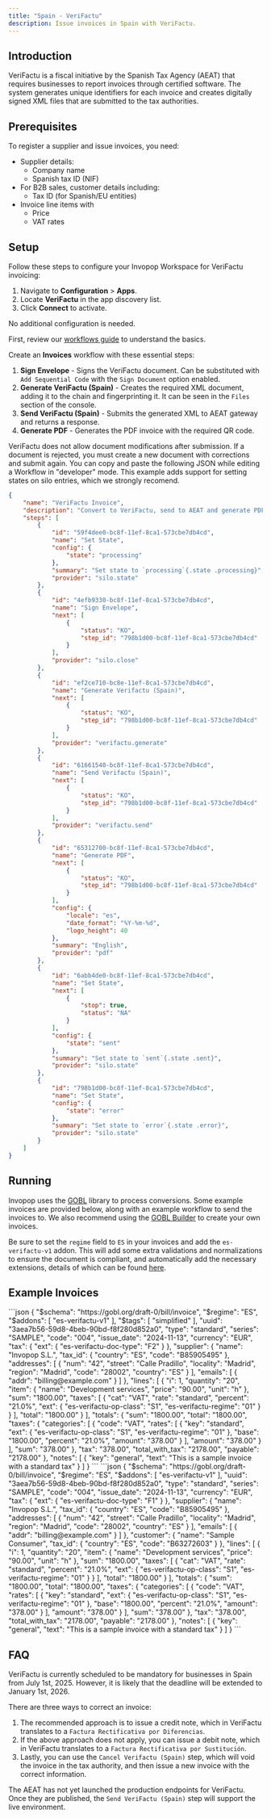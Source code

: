 ```yaml
---
title: "Spain - VeriFactu"
description: Issue invoices in Spain with VeriFactu.
---
```


## Introduction

VeriFactu is a fiscal initiative by the Spanish Tax Agency (AEAT) that requires businesses to report invoices through certified software. The system generates unique identifiers for each invoice and creates digitally signed XML files that are submitted to the tax authorities.

## Prerequisites

To register a supplier and issue invoices, you need:

- Supplier details:
  - Company name
  - Spanish tax ID (NIF)
- For B2B sales, customer details including:
  - Tax ID (for Spanish/EU entities)
- Invoice line items with
  - Price
  - VAT rates

## Setup

Follow these steps to configure your Invopop Workspace for VeriFactu invoicing:

<Steps>
<Step title="Connect the VeriFactu app">

1. Navigate to **Configuration** > **Apps**.
2. Locate **VeriFactu** in the app discovery list.
3. Click **Connect** to activate.
   
No additional configuration is needed.

</Step>

<Step title="Configure invoice workflow">

First, review our [workflows guide](/guides/workflows) to understand the basics.

Create an **Invoices** workflow with these essential steps:

1. **Sign Envelope** - Signs the VeriFactu document. Can be substituted with `Add Sequential Code` with the `Sign Document` option enabled.
2. **Generate VeriFactu (Spain)** - Creates the required XML document, adding it to the chain and fingerprinting it. It can be seen in the `Files` section of the console.
3. **Send VeriFactu (Spain)** - Submits the generated XML to AEAT gateway and returns a response.
4. **Generate PDF** - Generates the PDF invoice with the required QR code.

<Warning>
  VeriFactu does not allow document modifications after submission. If a document is rejected, you must create a new document with corrections and submit again.
</Warning>
</Step>
</Steps>

<AccordionGroup>
<Accordion title="Example VeriFactu Invoice Workflow">
You can copy and paste the following JSON while editing a Workflow in "developer" mode. This example adds support for setting states on silo entries, which we strongly recomend.

```json
{
    "name": "VeriFactu Invoice",
    "description": "Convert to VeriFactu, send to AEAT and generate PDF",
    "steps": [
        {
            "id": "59f4dee0-bc8f-11ef-8ca1-573cbe7db4cd",
            "name": "Set State",
            "config": {
                "state": "processing"
            },
            "summary": "Set state to `processing`{.state .processing}",
            "provider": "silo.state"
        },
        {
            "id": "4efb9330-bc8f-11ef-8ca1-573cbe7db4cd",
            "name": "Sign Envelope",
            "next": [
                {
                    "status": "KO",
                    "step_id": "798b1d00-bc8f-11ef-8ca1-573cbe7db4cd"
                }
            ],
            "provider": "silo.close"
        },
        {
            "id": "ef2ce710-bc8e-11ef-8ca1-573cbe7db4cd",
            "name": "Generate Verifactu (Spain)",
            "next": [
                {
                    "status": "KO",
                    "step_id": "798b1d00-bc8f-11ef-8ca1-573cbe7db4cd"
                }
            ],
            "provider": "verifactu.generate"
        },
        {
            "id": "61661540-bc8f-11ef-8ca1-573cbe7db4cd",
            "name": "Send Verifactu (Spain)",
            "next": [
                {
                    "status": "KO",
                    "step_id": "798b1d00-bc8f-11ef-8ca1-573cbe7db4cd"
                }
            ],
            "provider": "verifactu.send"
        },
        {
            "id": "65312700-bc8f-11ef-8ca1-573cbe7db4cd",
            "name": "Generate PDF",
            "next": [
                {
                    "status": "KO",
                    "step_id": "798b1d00-bc8f-11ef-8ca1-573cbe7db4cd"
                }
            ],
            "config": {
                "locale": "es",
                "date_format": "%Y-%m-%d",
                "logo_height": 40
            },
            "summary": "English",
            "provider": "pdf"
        },
        {
            "id": "6abb4de0-bc8f-11ef-8ca1-573cbe7db4cd",
            "name": "Set State",
            "next": [
                {
                    "stop": true,
                    "status": "NA"
                }
            ],
            "config": {
                "state": "sent"
            },
            "summary": "Set state to `sent`{.state .sent}",
            "provider": "silo.state"
        },
        {
            "id": "798b1d00-bc8f-11ef-8ca1-573cbe7db4cd",
            "name": "Set State",
            "config": {
                "state": "error"
            },
            "summary": "Set state to `error`{.state .error}",
            "provider": "silo.state"
        }
    ]
}
```
</Accordion>
</AccordionGroup>

## Running

Invopop uses the [GOBL](https://gobl.org) library to process conversions. Some example invoices are provided below, along with an example workflow to send the invoices to. We also recommend using the [GOBL Builder](https://build.gobl.org) to create your own invoices.

Be sure to set the `regime` field to `ES` in your invoices and add the `es-verifactu-v1` addon. This will add some extra validations and normalizations to ensure the document is compliant, and automatically add the necessary extensions, details of which can be found [here](https://github.com/invopop/gobl.verifactu/tree/initial?tab=readme-ov-file#tags-and-extensions).

## Example Invoices

<AccordionGroup>
<Accordion title="B2C Standard Invoice">
```json
{
		"$schema": "https://gobl.org/draft-0/bill/invoice",
		"$regime": "ES",
		"$addons": [
			"es-verifactu-v1"
		],
    "$tags": [
      "simplified"
    ],
		"uuid": "3aea7b56-59d8-4beb-90bd-f8f280d852a0",
		"type": "standard",
		"series": "SAMPLE",
		"code": "004",
		"issue_date": "2024-11-13",
		"currency": "EUR",
		"tax": {
			"ext": {
				"es-verifactu-doc-type": "F2"
			}
		},
		"supplier": {
			"name": "Invopop S.L.",
			"tax_id": {
				"country": "ES",
				"code": "B85905495"
			},
			"addresses": [
				{
					"num": "42",
					"street": "Calle Pradillo",
					"locality": "Madrid",
					"region": "Madrid",
					"code": "28002",
					"country": "ES"
				}
			],
			"emails": [
				{
					"addr": "billing@example.com"
				}
			]
		},
		"lines": [
			{
				"i": 1,
				"quantity": "20",
				"item": {
					"name": "Development services",
					"price": "90.00",
					"unit": "h"
				},
				"sum": "1800.00",
				"taxes": [
					{
						"cat": "VAT",
						"rate": "standard",
						"percent": "21.0%",
						"ext": {
							"es-verifactu-op-class": "S1",
							"es-verifactu-regime": "01"
						}
					}
				],
				"total": "1800.00"
			}
		],
		"totals": {
			"sum": "1800.00",
			"total": "1800.00",
			"taxes": {
				"categories": [
					{
						"code": "VAT",
						"rates": [
							{
								"key": "standard",
								"ext": {
									"es-verifactu-op-class": "S1",
									"es-verifactu-regime": "01"
								},
								"base": "1800.00",
								"percent": "21.0%",
								"amount": "378.00"
							}
						],
						"amount": "378.00"
					}
				],
				"sum": "378.00"
			},
			"tax": "378.00",
			"total_with_tax": "2178.00",
			"payable": "2178.00"
		},
		"notes": [
			{
				"key": "general",
				"text": "This is a sample invoice with a standard tax"
			}
		]
	}
```
</Accordion>
<Accordion title="B2B Standard Invoice">
```json
{
		"$schema": "https://gobl.org/draft-0/bill/invoice",
		"$regime": "ES",
		"$addons": [
			"es-verifactu-v1"
		],
		"uuid": "3aea7b56-59d8-4beb-90bd-f8f280d852a0",
		"type": "standard",
		"series": "SAMPLE",
		"code": "004",
		"issue_date": "2024-11-13",
		"currency": "EUR",
		"tax": {
			"ext": {
				"es-verifactu-doc-type": "F1"
			}
		},
		"supplier": {
			"name": "Invopop S.L.",
			"tax_id": {
				"country": "ES",
				"code": "B85905495"
			},
			"addresses": [
				{
					"num": "42",
					"street": "Calle Pradillo",
					"locality": "Madrid",
					"region": "Madrid",
					"code": "28002",
					"country": "ES"
				}
			],
			"emails": [
				{
					"addr": "billing@example.com"
				}
			]
		},
		"customer": {
			"name": "Sample Consumer",
			"tax_id": {
				"country": "ES",
				"code": "B63272603"
			}
		},
		"lines": [
			{
				"i": 1,
				"quantity": "20",
				"item": {
					"name": "Development services",
					"price": "90.00",
					"unit": "h"
				},
				"sum": "1800.00",
				"taxes": [
					{
						"cat": "VAT",
						"rate": "standard",
						"percent": "21.0%",
						"ext": {
							"es-verifactu-op-class": "S1",
							"es-verifactu-regime": "01"
						}
					}
				],
				"total": "1800.00"
			}
		],
		"totals": {
			"sum": "1800.00",
			"total": "1800.00",
			"taxes": {
				"categories": [
					{
						"code": "VAT",
						"rates": [
							{
								"key": "standard",
								"ext": {
									"es-verifactu-op-class": "S1",
									"es-verifactu-regime": "01"
								},
								"base": "1800.00",
								"percent": "21.0%",
								"amount": "378.00"
							}
						],
						"amount": "378.00"
					}
				],
				"sum": "378.00"
			},
			"tax": "378.00",
			"total_with_tax": "2178.00",
			"payable": "2178.00"
		},
		"notes": [
			{
				"key": "general",
				"text": "This is a sample invoice with a standard tax"
			}
		]
	}
```
</Accordion>
</AccordionGroup>

## FAQ

<AccordionGroup>
<Accordion title="Is VeriFactu compliance mandatory in Spain?">

VeriFactu is currently scheduled to be mandatory for businesses in Spain from July 1st, 2025. However, it is likely that the deadline will be extended to January 1st, 2026.

</Accordion>
<Accordion title="How can I correct an invoice?">

There are three ways to correct an invoice:

1. The recommended approach is to issue a credit note, which in VeriFactu translates to a `Factura Rectificativa por Diferencias`.
2. If the above approach does not apply, you can issue a debit note, which in VeriFactu translates to a `Factura Rectificativa por Sustitución`.
3. Lastly, you can use the `Cancel Verifactu (Spain)` step, which will void the invoice in the tax authority, and then issue a new invoice with the correct information.

</Accordion>
<Accordion title="I can only issue invoices in Sandbox mode, where is the live environment?">

The AEAT has not yet launched the production endpoints for VeriFactu. Once they are published, the `Send VeriFactu (Spain)` step will support the live environment.

</Accordion>
</AccordionGroup>
